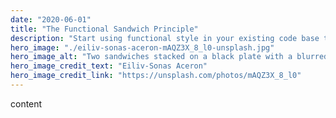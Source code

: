 ---
date: "2020-06-01"
title: "The Functional Sandwich Principle"
description: "Start using functional style in your existing code base today, using the “functional sandwich” principle."
hero_image: "./eiliv-sonas-aceron-mAQZ3X_8_l0-unsplash.jpg"
hero_image_alt: "Two sandwiches stacked on a black plate with a blurred background"
hero_image_credit_text: "Eiliv-Sonas Aceron"
hero_image_credit_link: "https://unsplash.com/photos/mAQZ3X_8_l0"
---
content